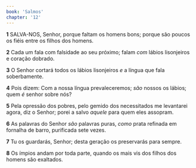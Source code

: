 ```yaml
---
book: 'Salmos'
chapter: '12'
---
```


**1** SALVA-NOS, Senhor, porque faltam os homens bons; porque são poucos os fiéis entre os filhos dos homens.

**2** Cada um fala com falsidade ao seu próximo; falam _com_ lábios lisonjeiros e coração dobrado.

**3** O Senhor cortará todos os lábios lisonjeiros _e_ a língua que fala soberbamente.

**4** Pois dizem: Com a nossa língua prevaleceremos; _são_ nossos os lábios; quem _é_ senhor sobre nós?

**5** Pela opressão dos pobres, pelo gemido dos necessitados me levantarei agora, diz o Senhor; porei a salvo _aquele_ para quem eles assopram.

**6** As palavras do Senhor _são_ palavras puras, _como_ prata refinada em fornalha de barro, purificada sete vezes.

**7** Tu os guardarás, Senhor; desta geração os preservarás para sempre.

**8** Os ímpios andam por toda parte, quando os mais vis dos filhos dos homens são exaltados.
